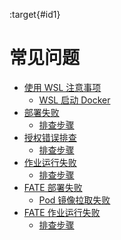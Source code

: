 :target{#id1}

# 常见问题

<TableOfContents>


  - [使用 WSL 注意事项](wslstartdocker.mdx)
    - [WSL 启动 Docker](wslstartdocker.mdx#wsl-docker)
  - [部署失败](deployfailed.mdx)
    - [排查步骤](deployfailed.mdx#id2)
  - [授权错误排查](networkauthorizationcheck.mdx)
    - [排查步骤](networkauthorizationcheck.mdx#id2)
  - [作业运行失败](runjobfailed.mdx)
    - [排查步骤](runjobfailed.mdx#id2)
  - [FATE 部署失败](FATEdeployfailed.mdx)
    - [Pod 镜像拉取失败](FATEdeployfailed.mdx#pod)
  - [FATE 作业运行失败](FATErunjobfailed.mdx)
    - [排查步骤](FATErunjobfailed.mdx#id1)
</TableOfContents>
